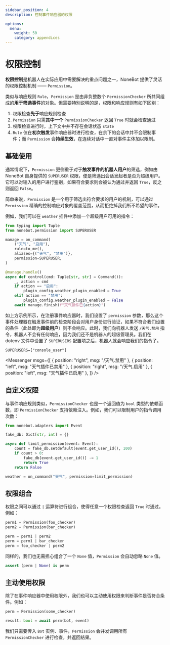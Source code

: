 ```yaml
---
sidebar_position: 4
description: 控制事件响应器的权限

options:
  menu:
    weight: 50
    category: appendices
---
```


# 权限控制


**权限控制**是机器人在实际应用中需要解决的重点问题之一，NoneBot 提供了灵活的权限控制机制 —— `Permission`。

类似与响应规则 `Rule`，`Permission` 是由非负整数个 `PermissionChecker` 所共同组成的**用于筛选事件**的对象。但需要特别说明的是，权限和响应规则有如下区别：

1. 权限检查**先于**响应规则检查
2. `Permission` 只需**其中一个** `PermissionChecker` 返回 `True` 时就会检查通过
3. 权限检查进行时，上下文中并不存在会话状态 `state`
4. `Rule` 仅在**初次触发**事件响应器时进行检查，在余下的会话中并不会限制事件；而 `Permission` 会**持续生效**，在连续对话中一直对事件主体加以限制。

## 基础使用

通常情况下，`Permission` 更侧重于对于**触发事件的机器人用户**的筛选，例如由 NoneBot 自身提供的 `SUPERUSER` 权限，便是筛选出会话发起者是否为超级用户。它可以对输入的用户进行鉴别，如果符合要求则会被认为通过并返回 `True`，反之则返回 `False`。

简单来说，`Permission` 是一个用于筛选出符合要求的用户的机制，可以通过 `Permission` 精确的控制响应对象的覆盖范围，从而拒绝掉我们所不希望的事件。

例如，我们可以在 `weather` 插件中添加一个超级用户可用的指令：

```python {2,8} title=weather/__init__.py
from typing import Tuple
from nonebot.permission import SUPERUSER

manage = on_command(
    ("天气", "启用"),
    rule=to_me(),
    aliases={("天气", "禁用")},
    permission=SUPERUSER,
)

@manage.handle()
async def control(cmd: Tuple[str, str] = Command()):
    _, action = cmd
    if action == "启用":
        plugin_config.weather_plugin_enabled = True
    elif action == "禁用":
        plugin_config.weather_plugin_enabled = False
    await manage.finish(f"天气插件已{action}")
```

如上方示例所示，在注册事件响应器时，我们设置了 `permission` 参数，那么这个事件处理器在触发事件前的检查阶段会对用户身份进行验证，如果不符合我们设置的条件（此处即为**超级用户**）则不会响应。此时，我们向机器人发送 `/天气.禁用` 指令，机器人不会有任何响应，因为我们还不是机器人的超级管理员。我们在 dotenv 文件中设置了 `SUPERUSERS` 配置项之后，机器人就会响应我们的指令了。

```dotenv title=.env
SUPERUSERS=["console_user"]
```

<Messenger
  msgs={[
    { position: "right", msg: "/天气.禁用" },
    { position: "left", msg: "天气插件已禁用" },
    { position: "right", msg: "/天气.启用" },
    { position: "left", msg: "天气插件已启用" },
  ]}
/>

## 自定义权限

与事件响应规则类似，`PermissionChecker` 也是一个返回值为 `bool` 类型的依赖函数，即 `PermissionChecker` 支持依赖注入。例如，我们可以限制用户的指令调用次数：

```python title=weather/__init__.py
from nonebot.adapters import Event

fake_db: Dict[str, int] = {}

async def limit_permission(event: Event):
    count = fake_db.setdefault(event.get_user_id(), 100)
    if count > 0:
        fake_db[event.get_user_id()] -= 1
        return True
    return False

weather = on_command("天气", permission=limit_permission)
```

## 权限组合

权限之间可以通过 `|` 运算符进行组合，使得任意一个权限检查返回 `True` 时通过。例如：

```python {4-6}
perm1 = Permission(foo_checker)
perm2 = Permission(bar_checker)

perm = perm1 | perm2
perm = perm1 | bar_checker
perm = foo_checker | perm2
```

同样的，我们也无需担心组合了一个 `None` 值，`Permission` 会自动忽略 `None` 值。

```python
assert (perm | None) is perm
```

## 主动使用权限

除了在事件响应器中使用权限外，我们也可以主动使用权限来判断事件是否符合条件。例如：

```python {3}
perm = Permission(some_checker)

result: bool = await perm(bot, event)
```

我们只需要传入 `Bot` 实例、事件，`Permission` 会并发调用所有 `PermissionChecker` 进行检查，并返回结果。
